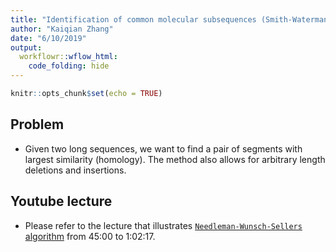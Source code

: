 ```yaml
---
title: "Identification of common molecular subsequences (Smith-Waterman Algorithm)"
author: "Kaiqian Zhang"
date: "6/10/2019"
output: 
  workflowr::wflow_html:
    code_folding: hide
---
```


```r
knitr::opts_chunk$set(echo = TRUE)
```

## Problem

* Given two long sequences, we want to find a pair of segments with largest similarity (homology). The method also allows for arbitrary length deletions and insertions.

## Youtube lecture

* Please refer to the lecture that illustrates [`Needleman-Wunsch-Sellers` algorithm](https://www.youtube.com/watch?v=PdyARRNwi7I&list=PLUl4u3cNGP63uK-oWiLgO7LLJV6ZCWXac&index=3) from 45:00 to 1:02:17.




